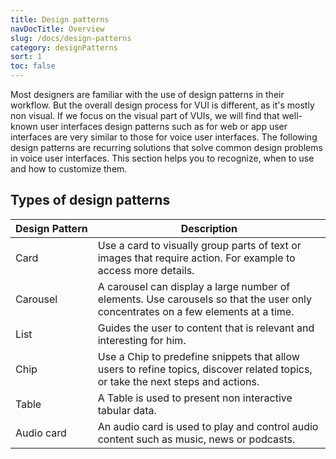 ```yaml
---
title: Design patterns
navDocTitle: Overview
slug: /docs/design-patterns
category: designPatterns
sort: 1
toc: false
---
```


Most designers are familiar with the use of design patterns in their workflow. But the overall design process for VUI is different, as it's mostly non visual. If we focus on the visual part of VUIs, we will find that well-known user interfaces design patterns such as for web or app user interfaces are very similar to those for voice user interfaces. The following design patterns are recurring solutions that solve common design problems in voice user interfaces. This section helps you to recognize, when to use and how to customize them.

## Types of design patterns

| Design&nbsp;Pattern                                            | Description                                                                                                                      |
| -------------------------------------------------------------- | -------------------------------------------------------------------------------------------------------------------------------- |
| <Link to="/docs/design-patterns/card/">Card</Link>             | Use a card to visually group parts of text or images that require action. For example to access more details.                    |
| <Link to="/docs/design-patterns/carousel/">Carousel</Link>     | A carousel can display a large number of elements. Use carousels so that the user only concentrates on a few elements at a time. |
| <Link to="/docs/design-patterns/list/">List</Link>             | Guides the user to content that is relevant and interesting for him.                                                             |
| <Link to="/docs/design-patterns/chip/">Chip</Link>             | Use a Chip to predefine snippets that allow users to refine topics, discover related topics, or take the next steps and actions. |
| <Link to="/docs/design-patterns/table/">Table</Link>           | A Table is used to present non interactive tabular data.                                                                         |
| <Link to="/docs/design-patterns/audio-card/">Audio card</Link> | An audio card is used to play and control audio content such as music, news or podcasts.                                         |
